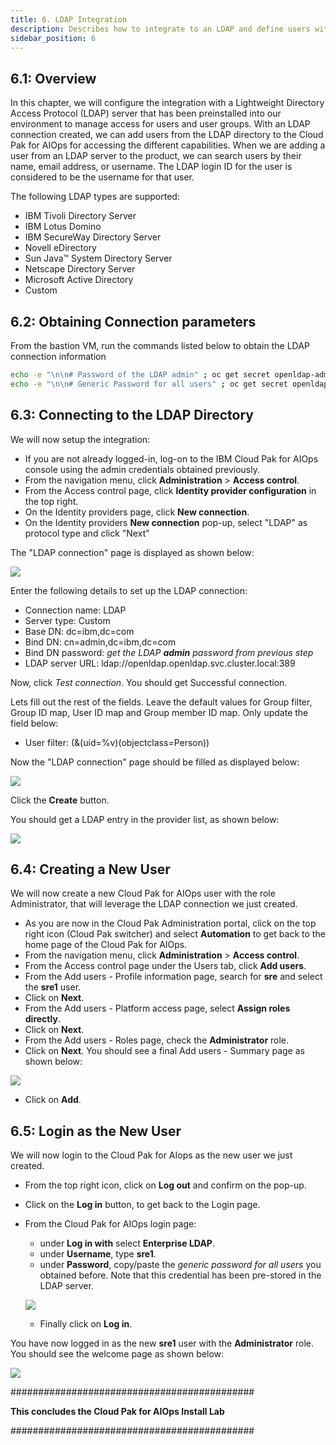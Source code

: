 ```yaml
---
title: 6. LDAP Integration
description: Describes how to integrate to an LDAP and define users with roles
sidebar_position: 6
---
```


## 6.1: Overview

In this chapter, we will configure the integration with a Lightweight Directory Access Protocol (LDAP) 
server that has been preinstalled into our environment to manage access for users and user groups.
With an LDAP connection created, we can add users from the LDAP directory to the Cloud 
Pak for AIOps for accessing the different capabilities. When we are adding a user from an LDAP server to the product, 
we can search users by their name, email address, or username. The LDAP login ID for the user is 
considered to be the username for that user.

The following LDAP types are supported:

* IBM Tivoli Directory Server
* IBM Lotus Domino
* IBM SecureWay Directory Server
* Novell eDirectory
* Sun Java™ System Directory Server
* Netscape Directory Server
* Microsoft Active Directory
* Custom

## 6.2: Obtaining Connection parameters

From the bastion VM, run the commands listed below to obtain the LDAP connection information

```sh
echo -e "\n\n# Password of the LDAP admin" ; oc get secret openldap-admin-secret --template={{.data.password}} -n openldap | base64 --decode ; echo -e "\n"
echo -e "\n\n# Generic Password for all users" ; oc get secret openldap-users-secret --template={{.data.password}} -n openldap | base64 --decode ; echo -e "\n"
```



## 6.3: Connecting to the LDAP Directory

We will now setup the integration:

* If you are not already logged-in, log-on to the IBM Cloud Pak for AIOps console using the admin credentials obtained previously.
* From the navigation menu, click **Administration** > **Access control**.
* From the Access control page, click **Identity provider configuration** in the top right.
* On the Identity providers page, click **New connection**. 
* On the Identity providers **New connection** pop-up, select "LDAP" as protocol type and click "Next"

The "LDAP connection" page is displayed as shown below:

![](images/ldap-empty.png)

Enter the following details to set up the LDAP connection:

* Connection name: LDAP
* Server type: Custom
* Base DN: dc=ibm,dc=com
* Bind DN: cn=admin,dc=ibm,dc=com
* Bind DN password: *get the LDAP **admin** password from previous step*
* LDAP server URL: ldap://openldap.openldap.svc.cluster.local:389

Now, click *Test connection*. You should get Successful connection.

Lets fill out the rest of the fields. Leave the default values for Group filter, Group ID map, User ID map 
and Group member ID map. Only update the field below: 

* User filter:          (&(uid=%v)(objectclass=Person))

Now the "LDAP connection" page should be filled as displayed below:

![](images/ldap-complete.png)

Click the **Create** button.

You should get a LDAP entry in the provider list, as shown below:

![](images/ldap-list.png)


## 6.4: Creating a New User

We will now create a new Cloud Pak for AIOps user with the role Administrator,
that will leverage the LDAP connection we just created.

* As you are now in the Cloud Pak Administration portal, click on the top 
right icon (Cloud Pak switcher) and select **Automation** to get back to 
the home page of the Cloud Pak for AIOps.
* From the navigation menu, click **Administration** > **Access control**.
* From the Access control page under the Users tab, click **Add users**.
* From the Add users - Profile information page, search for **sre** and select the **sre1** user.
* Click on **Next**.
* From the Add users - Platform access page, select **Assign roles directly**.
* Click on **Next**.
* From the Add users - Roles page, check the **Administrator** role.
* Click on **Next**.
You should see a final Add users - Summary page as shown below:

![](images/add-user.png)

* Click on **Add**.


## 6.5: Login as the New User

We will now login to the Cloud Pak for AIops as the new user we just created.

* From the top right icon, click on **Log out** and confirm on the pop-up.
* Click on the **Log in** button, to get back to the Login page.
* From the Cloud Pak for AIOps login page:
    * under **Log in with** select **Enterprise LDAP**.
    * under **Username**, type **sre1**.
    * under **Password**, copy/paste the *generic password for all users* you obtained before. Note that this credential has been pre-stored in the LDAP server.
    
    ![](images/sre1-login.png) 
    
    * Finally click on **Log in**.

You have now logged in as the new **sre1** user with the **Administrator** role. You should see the welcome page as shown below:


![](images/sre1-welcome.png)


############################################

**This concludes the Cloud Pak for AIOps Install Lab**

############################################